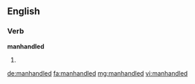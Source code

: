 ==English==

===Verb===
'''manhandled'''

# {{en-past of|manhandle}}

[[de:manhandled]]
[[fa:manhandled]]
[[mg:manhandled]]
[[vi:manhandled]]
